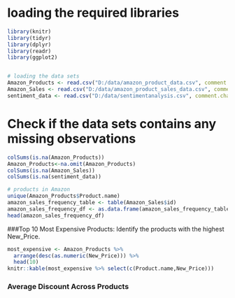 # loading the required libraries
```{r,include=FALSE}
library(knitr)
library(tidyr)
library(dplyr)
library(readr)
library(ggplot2)


# loading the data sets
Amazon_Products <- read.csv("D:/data/amazon_product_data.csv", comment.char="#")
Amazon_Sales <- read.csv("D:/data/amazon_product_sales_data.csv", comment.char="#")
sentiment_data <- read.csv("D:/data/sentimentanalysis.csv", comment.char="#")

```

# Check if the data sets contains any missing observations
```{r}
colSums(is.na(Amazon_Products))
Amazon_Products<-na.omit(Amazon_Products)
colSums(is.na(Amazon_Sales))
colSums(is.na(sentiment_data))
```

```{r}
# products in Amazon
unique(Amazon_Products$Product.name)
amazon_sales_frequency_table <- table(Amazon_Sales$id)
amazon_sales_frequency_df <- as.data.frame(amazon_sales_frequency_table)
head(amazon_sales_frequency_df)
```


###Top 10 Most Expensive Products: Identify the products with the highest New_Price.

```{r}
most_expensive <- Amazon_Products %>%
  arrange(desc(as.numeric(New_Price))) %>%
  head(10)
knitr::kable(most_expensive %>% select(c(Product.name,New_Price))) 

```



### Average Discount Across Products
```{r}

```

